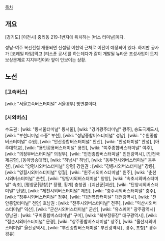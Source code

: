 [[목차]]
== 개요 ==
[경기도] [이천시] 중리동 219-1번지에 위치하는 [버스 터미널]이다.

성남-여주 복선전철 개통되면 신설될 이천역 근처로 이전이 예정되어 있다. 하지만 공사가 [코레일 타임]먹고 [티스푼 공사]를 하는데다가 같이 개발될 뉴타운 조성사업이 토지 보상문제로 지지부진이라 앞이 안보이는 상황.

== 노선 ==
=== [고속버스] ===
[wiki: "서울고속버스터미널" 서울경부] 방면뿐이다.

=== [시외버스] ===
수도권 : [wiki: "동서울터미널" 동서울], [wiki: "경기광주터미널" 광주], 송도국제도시, [wiki: "부천터미널 소풍" 부천], [wiki: "성남종합버스터미널" 성남], [wiki: "수원종합버스터미널" 수원], [wiki: "안산종합버스터미널" 안산], [wiki: "안성터미널" 안성], [아주대학교], [wiki: "용인공용버스터미널" 용인], [wiki: "여주종합버스터미널" 여주], [wiki: "의정부버스터미널" 의정부], [wiki: "인천종합버스터미널" 인천광역시], [인천국제공항], [동아방송대학], [wiki: "하남시" 하남], [wiki: "동두천시외버스터미널" 동두천], [wiki: "양평시외버스터미널" 양평] 
강원권 : [wiki: "강릉시외버스터미널" 강릉], [wiki: "영월시외버스터미널" 영월], [wiki: "원주시외버스터미널" 원주], [wiki: "춘천시외버스터미널" 춘천], [wiki: "양양시외버스터미널" 양양], [wiki: "속초시외버스터미널" 속초], [평창군|평창][* 장평, 횡계] 
충청권 : [괴산군|괴산], [wiki: "단양시외버스터미널" 단양], [wiki: "제천시외버스터미널" 제천], [wiki: "충주시외버스터미널" 충주], [wiki: "청주시외버스터미널" 청주], [wiki: "대전복합터미널" 대전광역시], [wiki: "천안종합터미널" 천안] 
호남권 : [wiki: "전주시외버스터미널" 전주], [wiki: "익산시외버스터미널" 익산], [wiki: "군산시외버스터미널" 군산], [wiki: "유스퀘어" 광주광역시] 
영남권 : [wiki: "구미종합버스터미널" 구미], [wiki: "북부정류장" 대구광역시], [wiki: "점촌시외버스터미널" 문경], [wiki: "상주종합버스터미널" 상주], [wiki: "울산시외버스터미널" 울산광역시], [wiki: "부산종합버스터미널" 부산광역시] , 경주, 포항[* 경주 경유]

